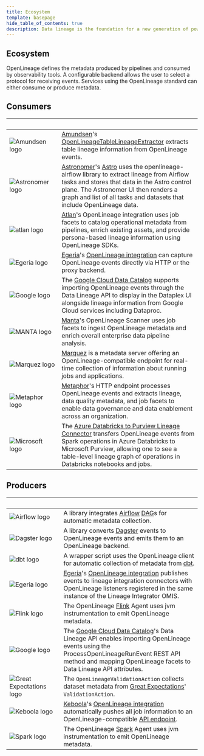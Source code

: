 ```yaml
---
title: Ecosystem
template: basepage
hide_table_of_contents: true
description: Data lineage is the foundation for a new generation of powerful, context-aware data tools and best practices. OpenLineage enables consistent collection of lineage metadata, creating a deeper understanding of how data is produced and used.
---
```

<div id="post-content" className="EcosystemPage boxed">

<div className="title px-4 py-12 text-center lg:py-14 lg:px-0">
    <h2 className="text-5xl text-color-1">
        Ecosystem
    </h2>
</div>

<div className="text-xl">OpenLineage defines the metadata produced by pipelines and consumed by observability tools. A configurable backend allows the user to select a protocol for receiving events. Services using the OpenLineage standard can either consume or produce metadata.</div>

<div className="text-center pt-8"><h2>Consumers</h2></div>

| <div className="pl-5">&nbsp;&nbsp;&nbsp;&nbsp;&nbsp;&nbsp;&nbsp;&nbsp;&nbsp;&nbsp;&nbsp;&nbsp;&nbsp;&nbsp;&nbsp;&nbsp;&nbsp;&nbsp;&nbsp;&nbsp;&nbsp;&nbsp;&nbsp;&nbsp;&nbsp;&nbsp;&nbsp;&nbsp;</div> | <div className="pl-5">&nbsp;</div> |
| ----------- | ----------- |
| <div className="py-5">![Amundsen logo](./images/amundsen_logo.svg)</div> | <div className="text-xl pl-5"><a href="https://www.amundsen.io/">Amundsen</a>'s <a href="https://www.amundsen.io/amundsen/databuilder/#openlineagetablelineageextractor">OpenLineageTableLineageExtractor</a> extracts table lineage information from OpenLineage events.</div> |
| <div className="py-5">![Astronomer logo](./images/astronomer_logo.svg)</div> | <div className="text-xl pl-5"><a href="https://docs.astronomer.io/astro/data-lineage-concepts">Astronomer</a>'s <a href="https://www.astronomer.io/product/">Astro</a> uses the openlineage-airflow library to extract lineage from Airflow tasks and stores that data in the Astro control plane. The Astronomer UI then renders a graph and list of all tasks and datasets that include OpenLineage data.</div> |
| <div className="py-5">![atlan logo](./images/atlan_logo.svg)</div> | <div className="text-xl pl-5"><a href="https://atlan.com/?utm_source=partner&utm_medium=referral&utm_campaign=OpenLineage">Atlan</a>'s OpenLineage integration uses job facets to catalog operational metadata from pipelines, enrich existing assets, and provide persona-based lineage information using OpenLineage SDKs.</div> |
| <div className="py-5">![Egeria logo](./images/egeria_logo_lg.svg)</div> | <div className="text-xl pl-5"><a href="https://github.com/odpi/egeria">Egeria</a>'s <a href="https://egeria-project.org/features/lineage-management/overview/#the-openlineage-standard">OpenLineage integration</a> can capture OpenLineage events directly via HTTP or the proxy backend.</div> |
| <div className="py-5">![Google logo](./images/google_logo.svg)</div> | <div className="text-xl pl-5">The <a href="https://cloud.google.com/data-catalog/docs/how-to/open-lineage">Google Cloud Data Catalog</a> supports importing OpenLineage events through the Data Lineage API to display in the Dataplex UI alongside lineage information from Google Cloud services including Dataproc.</div> |
| <div className="py-5">![MANTA logo](./images/manta_logo_bkgd.svg)</div> | <div className="text-xl pl-5"><a href="https://getmanta.com/?utm_source=partner&utm_medium=referral&utm_campaign=OpenLineage">Manta</a>'s OpenLineage Scanner uses job facets to ingest OpenLineage metadata and enrich overall enterprise data pipeline analysis.</div> |
| <div className="py-5">![Marquez logo](./images/mqz_logo.svg)</div> | <div className="text-xl pl-5"><a href="https://marquezproject.ai/">Marquez</a> is a metadata server offering an OpenLineage-compatible endpoint for real-time collection of information about running jobs and applications.</div> |
| <div className="py-5">![Metaphor logo](./images/metaphor_logo.svg)</div> | <div className="text-xl pl-5"><a href="https://metaphor.io/">Metaphor</a>'s HTTP endpoint processes OpenLineage events and extracts lineage, data quality metadata, and job facets to enable data governance and data enablement across an organization.</div> |
| <div className="py-5">![Microsoft logo](./images/ms_logo.svg)</div> | <div className="text-xl pl-5">The <a href="https://github.com/microsoft/Purview-ADB-Lineage-Solution-Accelerator/">Azure Databricks to Purview Lineage Connector</a> transfers OpenLineage events from Spark operations in Azure Databricks to Microsoft Purview, allowing one to see a table-level lineage graph of operations in Databricks notebooks and jobs.</div> |

<div className="text-center pt-8"><h2>Producers</h2></div>

| <div className="pl-5">&nbsp;&nbsp;&nbsp;&nbsp;&nbsp;&nbsp;&nbsp;&nbsp;&nbsp;&nbsp;&nbsp;&nbsp;&nbsp;&nbsp;&nbsp;&nbsp;&nbsp;&nbsp;&nbsp;&nbsp;&nbsp;&nbsp;&nbsp;&nbsp;&nbsp;&nbsp;&nbsp;&nbsp;</div> | <div className="pl-5">&nbsp;</div> |
| ----------- | ----------- |
| <div className="py-5">![Airflow logo](./images/airflow_logo_bkgd_2.svg)</div> | <div className="text-xl pl-5">A library integrates [Airflow](https://github.com/OpenLineage/OpenLineage/blob/main/integration/airflow) [DAG](https://github.com/OpenLineage/OpenLineage/blob/main/integration/airflow)s for automatic metadata collection.</div> |
| <div className="py-5">![Dagster logo](./images/dagster_logo_lg.svg)</div> | <div className="text-xl pl-5">A library converts [Dagster](https://dagster.io/) events to OpenLineage events and emits them to an OpenLineage backend.</div> |
| <div className="py-5">![dbt logo](./images/dbt_logo_bkgd_2.svg)</div> | <div className="text-xl pl-5">A wrapper script uses the OpenLineage client for automatic collection of metadata from [dbt](https://www.getdbt.com/).</div> |
| <div className="py-5">![Egeria logo](./images/egeria_logo_lg.svg)</div> | <div className="text-xl pl-5"><a href="https://github.com/odpi/egeria">Egeria</a>'s <a href="https://egeria-project.org/features/lineage-management/overview/#the-openlineage-standard">OpenLineage integration</a> publishes events to lineage integration connectors with OpenLineage listeners registered in the same instance of the Lineage Integrator OMIS.</div> |
| <div className="py-5">![Flink logo](./images/flink-header-logo-corners-01.svg)</div> | <div className="text-xl pl-5">The OpenLineage [Flink](https://flink.apache.org/) Agent uses jvm instrumentation to emit OpenLineage metadata.</div> |
| <div className="py-5">![Google logo](./images/google_logo.svg)</div> | <div className="text-xl pl-5">The <a href="https://cloud.google.com/data-catalog/docs/how-to/open-lineage">Google Cloud Data Catalog</a>'s Data Lineage API enables importing OpenLineage events using the ProcessOpenLineageRunEvent REST API method and mapping OpenLineage facets to Data Lineage API attributes.</div> |
| <div className="py-5">![Great Expectations logo](./images/GE_logo_bkgd_2-01.svg)</div> | <div className="text-xl pl-5">The `OpenLineageValidationAction` collects dataset metadata from [Great Expectations](https://greatexpectations.io/)' `ValidationAction`.</div> |
| <div className="py-5">![Keboola logo](./images/keboola_logo.svg)</div> | <div className="text-xl pl-5"><a href="https://www.keboola.com/">Keboola</a>'s <a href="https://docs.google.com/presentation/d/e/2PACX-1vTCfQcWUM_9e-lNlBqtaWLPjQ7ihvwHPjq0sJ47eJjjc0zNoLXlWOdcznE90t6IVNGBWFwGZBoU-d-o/pub?start=true&loop=true&delayms=3000&slide=id.g136261d2e68_0_1">OpenLineage integration</a> automatically pushes all job information to an OpenLineage-compatible <a href="https://app.swaggerhub.com/apis-docs/keboola/job-queue-api/1.3.1#/Jobs/getJobOpenApiLineage">API endpoint</a>.</div> |
| <div className="py-5">![Spark logo](./images/spark_logo_bkgd_2.svg)</div> | <div className="text-xl pl-5">The OpenLineage [Spark](https://spark.apache.org/) Agent uses jvm instrumentation to emit OpenLineage metadata.</div> |

<br></br><br></br>
</div>



<Footer />